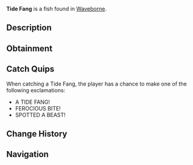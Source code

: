 {{FishInfobox
|image          = Tide Fang.png
|rarity         = Legendary
|sea            = Second Sea
|location       = [[Waveborne]]
|sublocation    = 
|sources        = Fishing Rod
|radar_location = 
|prog_speed     = -45
|xp             = 600
|weather        = Windy
|time           = Day
|season         = Autumn
|bait           = Neuro Slug
|base_weight    = 150
|base_value     = 1200
|weight_range   = 90
|base_chance    = 10
|base_resil     = 30
}}
'''Tide Fang''' is a {{Rarity|Legendary}} fish found in [[Waveborne]].

== Description ==
{{Description|A dark green fish with teal fins and light green spots, biting through the waves with feral might.|Bestiary Entry}}

== Obtainment ==
{{Description|It prowls when the tide turns restless.|Bestiary Hint}}
{{Fish Availability|
Waveborne
|top_rods      = 
Steady Rod\70908.26\47100.06;
Frostfire Rod\62620.28\46920.82;
Fast Rod\59785.48\69361.78;
Krampus's Rod\59275.23\47176.91;
Magma Rod\57958.9\46991.01;
Free Spirit Rod\51982.42\109922.25;
Firefly Rod\38942.44\106223.71;
Egg Rod\41150.66\81435.29;
Verdant Shear Rod\39560.61\78288.66;
Great Dreamer Rod\38944.42\76607.4;
Lucky Rod\30932.57\72911.62;
Long Rod\27555.49\69779.82;
Fungal Rod\26992.13\70402.01;
Blazebringer Rod\38660.83\75156.67;
Trident Rod\36888.81\70459.15;
Ethereal Prism Rod\26910.97\53747.03;
Seraphic Rod\26476.43\54103;
No-Life Rod\25710.6\52324.04;
Rod Of The Exalted One\24964.29\49990.96;
Rod Of The Forgotten Fang\24830.3\50015.26;
Challenger's Rod\24506.54\49714.87;
Rod Of The Depths\24116.63\48313.59;
Volcanic Rod\23216.75\47708.96;
Depthseeker Rod\23181.23\48270.4;
Zeus Rod\23069.42\47406.21;
Avalanche Rod\22915.1\47780.37
|recommended   = Free Spirit Rod
}}

== Catch Quips ==
When catching a Tide Fang, the player has a chance to make one of the following exclamations:
* A TIDE FANG!
* FEROCIOUS BITE!
* SPOTTED A BEAST!

== Change History ==
{{Change History|{{subst:Current Version}}}}

== Navigation ==
{{Fish Navbox|Waveborne}}